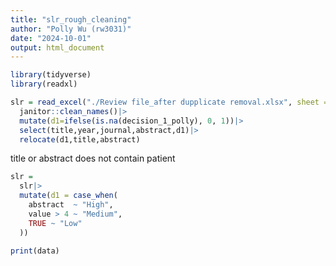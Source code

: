 ```yaml
---
title: "slr_rough_cleaning"
author: "Polly Wu (rw3031)"
date: "2024-10-01"
output: html_document
---
```


```r
library(tidyverse)
library(readxl)
```

```r
slr = read_excel("./Review file_after dupplicate removal.xlsx", sheet = "Sheet1") |>
  janitor::clean_names()|>
  mutate(d1=ifelse(is.na(decision_1_polly), 0, 1))|>
  select(title,year,journal,abstract,d1)|>
  relocate(d1,title,abstract)
```

title or abstract does not contain patient 


```r
slr =
  slr|>
  mutate(d1 = case_when(
    abstract  ~ "High",
    value > 4 ~ "Medium",
    TRUE ~ "Low"
  ))

print(data)

  
```

```r

```

